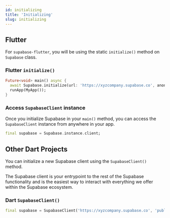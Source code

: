 ```yaml
---
id: initializing
title: 'Initializing'
slug: initializing
---
```



## Flutter

For `supabase-flutter`, you will be using the static `initialize()` method on `Supabase` class.

### Flutter `initialize()`

```dart title=main.dart
Future<void> main() async {
  await Supabase.initialize(url: 'https://xyzcompany.supabase.co', anonKey: 'public-anon-key');
  runApp(MyApp());
}
```

### Access `SupabaseClient` instance

Once you initialize Supabase in your `main()` method, you can access the `SupabaseClient` instance from anywhere in your app.

```dart
final supabase = Supabase.instance.client;
```

## Other Dart Projects

You can initialize a new Supabase client using the `SupabaseClient()` method.

The Supabase client is your entrypoint to the rest of the Supabase functionality
and is the easiest way to interact with everything we offer within the Supabase ecosystem.

### Dart `SupabaseClient()`

```dart
final supabase = SupabaseClient('https://xyzcompany.supabase.co', 'public-anon-key');
```
